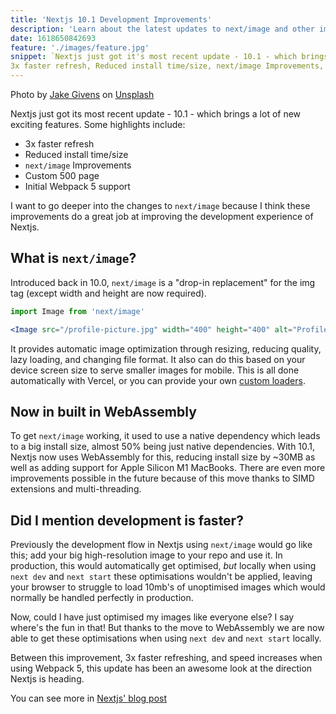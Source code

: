 ```yaml
---
title: 'Nextjs 10.1 Development Improvements'
description: 'Learn about the latest updates to next/image and other improvements'
date: 1618650842693
feature: './images/feature.jpg'
snippet: `Nextjs just got it's most recent update - 10.1 - which brings a lot of new exciting features. Some highlights include: 
3x faster refresh, Reduced install time/size, next/image Improvements, Custom 500 page, Initial Webpack 5 support.`
---
```



Photo by [Jake Givens](https://unsplash.com/@jakegivens?utm_source=unsplash&utm_medium=referral&utm_content=creditCopyText) on [Unsplash](https://unsplash.com/s/photos/fast?utm_source=unsplash&utm_medium=referral&utm_content=creditCopyText)

<Divider />

Nextjs just got its most recent update - 10.1 - which brings a lot of new exciting features. Some highlights include:

-   3x faster refresh
-   Reduced install time/size
-   `next/image` Improvements
-   Custom 500 page
-   Initial Webpack 5 support

I want to go deeper into the changes to `next/image` because I think these
improvements do a great job at improving the development experience of Nextjs.

## What is `next/image`?

Introduced back in 10.0, `next/image` is a "drop-in replacement" for the img tag (except width and height are now required).

```jsx
import Image from 'next/image'

<Image src="/profile-picture.jpg" width="400" height="400" alt="Profile Picture">
```

It provides automatic image optimization through resizing, reducing quality, lazy loading, and changing file format. It also can do this based on your device
screen size to serve smaller images for mobile. This is all done automatically with Vercel, or you can provide your own [custom loaders](https://nextjs.org/docs/api-reference/next/image#loader).

## Now in built in WebAssembly

To get `next/image` working, it used to use a native dependency which leads to a big
install size, almost 50% being just native dependencies. With 10.1, Nextjs now uses WebAssembly
for this, reducing install size by ~30MB as well as adding support for Apple Silicon M1 MacBooks.
There are even more improvements possible in the future because of this move thanks to SIMD extensions and multi-threading.

## Did I mention development is faster?

Previously the development flow in Nextjs using `next/image` would go like this; add your big high-resolution
image to your repo and use it. In production, this would automatically get optimised, _but_ locally when using
`next dev` and `next start` these optimisations wouldn't be applied, leaving your browser
to struggle to load 10mb's of unoptimised images which would normally be handled perfectly in production.

Now, could I have just optimised my images like everyone else? I say where's the fun in that!
But thanks to the move to WebAssembly we are now able to get these optimisations when using `next dev`
and `next start` locally.

Between this improvement, 3x faster refreshing, and speed increases when using Webpack 5,
this update has been an awesome look at the direction Nextjs is heading.

You can see more in [Nextjs' blog post](https://nextjs.org/blog/next-10-1)

